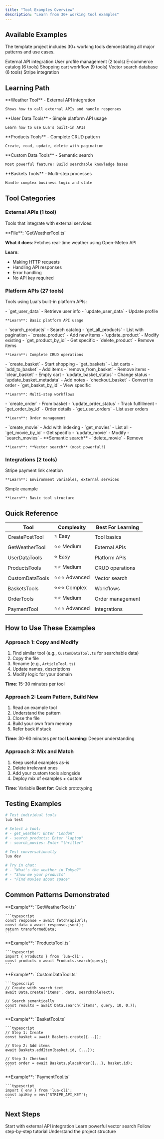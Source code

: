 ```yaml
---
title: "Tool Examples Overview"
description: "Learn from 30+ working tool examples"
---
```


## Available Examples

The template project includes 30+ working tools demonstrating all major patterns and use cases.

<CardGroup cols={2}>
  <Card title="Weather Tool" icon="cloud" href="/examples/weather">
    External API integration
  </Card>
  <Card title="User Data Tools" icon="user" href="/examples/user-data">
    User profile management (2 tools)
  </Card>
  <Card title="Products Tools" icon="box" href="/examples/products">
    E-commerce catalog (6 tools)
  </Card>
  <Card title="Baskets Tools" icon="cart-shopping" href="/examples/baskets">
    Shopping cart workflow (9 tools)
  </Card>
  <Card title="Custom Data Tools" icon="database" href="/examples/custom-data">
    Vector search database (6 tools)
  </Card>
  <Card title="Payment Tool" icon="credit-card" href="/examples/payment">
    Stripe integration
  </Card>
</CardGroup>

## Learning Path

<Steps>
  <Step title="Start Simple">
    **Weather Tool** - External API integration
    
    Shows how to call external APIs and handle responses
  </Step>

  <Step title="Platform APIs">
    **User Data Tools** - Simple platform API usage
    
    Learn how to use Lua's built-in APIs
  </Step>

  <Step title="CRUD Operations">
    **Products Tools** - Complete CRUD pattern
    
    Create, read, update, delete with pagination
  </Step>

  <Step title="Vector Search">
    **Custom Data Tools** - Semantic search
    
    Most powerful feature! Build searchable knowledge bases
  </Step>

  <Step title="Complex Workflows">
    **Baskets Tools** - Multi-step processes
    
    Handle complex business logic and state
  </Step>
</Steps>

## Tool Categories

### External APIs (1 tool)

Tools that integrate with external services:

<Card title="GetWeatherTool" icon="cloud">
  **File**: `GetWeatherTool.ts`
  
  **What it does**: Fetches real-time weather using Open-Meteo API
  
  **Learn**:
  - Making HTTP requests
  - Handling API responses
  - Error handling
  - No API key required
</Card>

### Platform APIs (27 tools)

Tools using Lua's built-in platform APIs:

<Tabs>
  <Tab title="User (2 tools)">
    - `get_user_data` - Retrieve user info
    - `update_user_data` - Update profile
    
    **Learn**: Basic platform API usage
  </Tab>

  <Tab title="Products (6 tools)">
    - `search_products` - Search catalog
    - `get_all_products` - List with pagination
    - `create_product` - Add new items
    - `update_product` - Modify existing
    - `get_product_by_id` - Get specific
    - `delete_product` - Remove items
    
    **Learn**: Complete CRUD operations
  </Tab>

  <Tab title="Baskets (9 tools)">
    - `create_basket` - Start shopping
    - `get_baskets` - List carts
    - `add_to_basket` - Add items
    - `remove_from_basket` - Remove items
    - `clear_basket` - Empty cart
    - `update_basket_status` - Change status
    - `update_basket_metadata` - Add notes
    - `checkout_basket` - Convert to order
    - `get_basket_by_id` - View specific
    
    **Learn**: Multi-step workflows
  </Tab>

  <Tab title="Orders (4 tools)">
    - `create_order` - From basket
    - `update_order_status` - Track fulfillment
    - `get_order_by_id` - Order details
    - `get_user_orders` - List user orders
    
    **Learn**: Order management
  </Tab>

  <Tab title="Custom Data (6 tools)">
    - `create_movie` - Add with indexing
    - `get_movies` - List all
    - `get_movie_by_id` - Get specific
    - `update_movie` - Modify
    - `search_movies` - **Semantic search**
    - `delete_movie` - Remove
    
    **Learn**: **Vector search** (most powerful!)
  </Tab>
</Tabs>

### Integrations (2 tools)

<CardGroup cols={2}>
  <Card title="Payment Tool" icon="credit-card">
    Stripe payment link creation
    
    **Learn**: Environment variables, external services
  </Card>
  <Card title="Create Post Tool" icon="pen">
    Simple example
    
    **Learn**: Basic tool structure
  </Card>
</CardGroup>

## Quick Reference

| Tool | Complexity | Best For Learning |
|------|-----------|-------------------|
| CreatePostTool | ⭐ Easy | Tool basics |
| GetWeatherTool | ⭐⭐ Medium | External APIs |
| UserDataTools | ⭐ Easy | Platform APIs |
| ProductsTools | ⭐⭐ Medium | CRUD operations |
| CustomDataTools | ⭐⭐⭐ Advanced | Vector search |
| BasketsTools | ⭐⭐⭐ Complex | Workflows |
| OrderTools | ⭐⭐ Medium | Order management |
| PaymentTool | ⭐⭐⭐ Advanced | Integrations |

## How to Use These Examples

### Approach 1: Copy and Modify

1. Find similar tool (e.g., `CustomDataTool.ts` for searchable data)
2. Copy the file
3. Rename (e.g., `ArticleTool.ts`)
4. Update names, descriptions
5. Modify logic for your domain

**Time**: 15-30 minutes per tool

### Approach 2: Learn Pattern, Build New

1. Read an example tool
2. Understand the pattern
3. Close the file
4. Build your own from memory
5. Refer back if stuck

**Time**: 30-60 minutes per tool
**Learning**: Deeper understanding

### Approach 3: Mix and Match

1. Keep useful examples as-is
2. Delete irrelevant ones
3. Add your custom tools alongside
4. Deploy mix of examples + custom

**Time**: Variable
**Best for**: Quick prototyping

## Testing Examples

```bash
# Test individual tools
lua test

# Select a tool:
# - get_weather: Enter "London"
# - search_products: Enter "laptop"
# - search_movies: Enter "thriller"

# Test conversationally
lua dev

# Try in chat:
# - "What's the weather in Tokyo?"
# - "Show me your products"
# - "Find movies about space"
```

## Common Patterns Demonstrated

<AccordionGroup>
  <Accordion title="External API Calls">
    **Example**: `GetWeatherTool.ts`
    
    ```typescript
    const response = await fetch(apiUrl);
    const data = await response.json();
    return transformedData;
    ```
  </Accordion>

  <Accordion title="Platform API Usage">
    **Example**: `ProductsTool.ts`
    
    ```typescript
    import { Products } from 'lua-cli';
    const products = await Products.search(query);
    ```
  </Accordion>

  <Accordion title="Vector Search">
    **Example**: `CustomDataTool.ts`
    
    ```typescript
    // Create with search text
    await Data.create('items', data, searchableText);
    
    // Search semantically
    const results = await Data.search('items', query, 10, 0.7);
    ```
  </Accordion>

  <Accordion title="Multi-Step Workflows">
    **Example**: `BasketTool.ts`
    
    ```typescript
    // Step 1: Create
    const basket = await Baskets.create({...});
    
    // Step 2: Add items
    await Baskets.addItem(basket.id, {...});
    
    // Step 3: Checkout
    const order = await Baskets.placeOrder({...}, basket.id);
    ```
  </Accordion>

  <Accordion title="Environment Variables">
    **Example**: `PaymentTool.ts`
    
    ```typescript
    import { env } from 'lua-cli';
    const apiKey = env('STRIPE_API_KEY');
    ```
  </Accordion>
</AccordionGroup>

## Next Steps

<CardGroup cols={2}>
  <Card
    title="Weather Tool"
    icon="cloud"
    href="/examples/weather"
  >
    Start with external API integration
  </Card>
  <Card
    title="Custom Data Tools"
    icon="database"
    href="/examples/custom-data"
  >
    Learn powerful vector search
  </Card>
  <Card
    title="Build Your First Skill"
    icon="hammer"
    href="/getting-started/first-skill"
  >
    Follow step-by-step tutorial
  </Card>
  <Card
    title="Template Guide"
    icon="layer-group"
    href="/template/overview"
  >
    Understand the project structure
  </Card>
</CardGroup>

